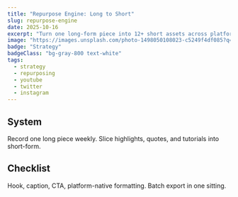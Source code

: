 ```yaml
---
title: "Repurpose Engine: Long to Short"
slug: repurpose-engine
date: 2025-10-16
excerpt: "Turn one long-form piece into 12+ short assets across platforms in 48 hours."
image: "https://images.unsplash.com/photo-1498050108023-c5249f4df085?q=80&w=1200&auto=format&fit=crop"
badge: "Strategy"
badgeClass: "bg-gray-800 text-white"
tags:
  - strategy
  - repurposing
  - youtube
  - twitter
  - instagram
---
```


## System

Record one long piece weekly. Slice highlights, quotes, and tutorials into short-form.

## Checklist

Hook, caption, CTA, platform-native formatting. Batch export in one sitting.


